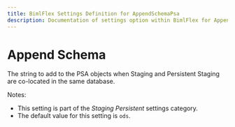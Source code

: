 ```yaml
---
title: BimlFlex Settings Definition for AppendSchemaPsa
description: Documentation of settings option within BimlFlex for AppendSchemaPsa
---
```

<head>
  <meta name="varigenceProduct" content="BimlFlex"></meta>
  <meta name="varigenceArticleType" content="Reference"></meta>
</head>

# Append Schema

The string to add to the PSA objects when Staging and Persistent Staging are co-located in the same database.

Notes:

* This setting is part of the *Staging Persistent* settings category.
* The default value for this setting is `ods`.
